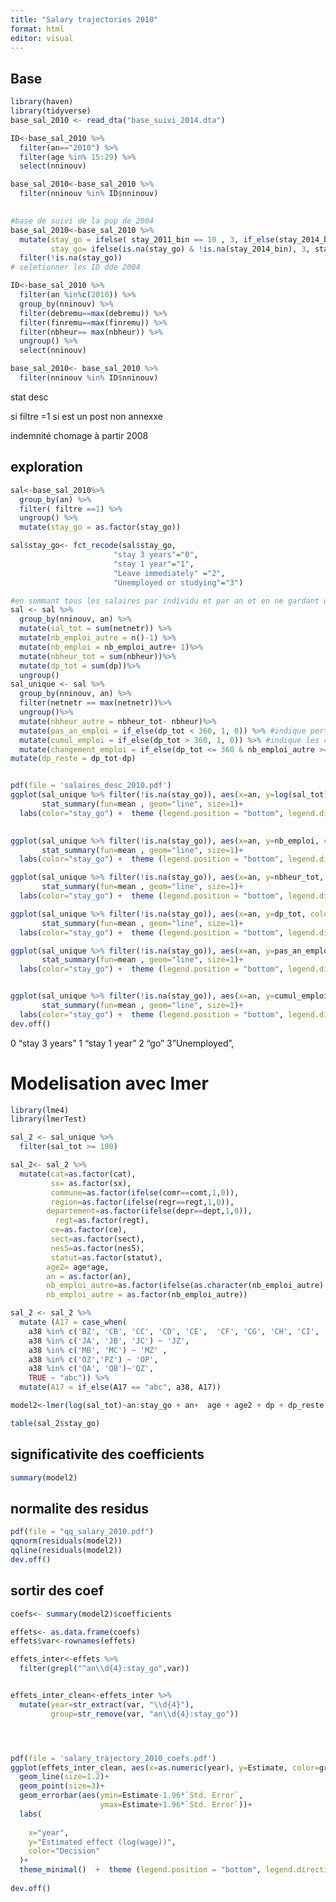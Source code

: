 ---
title: "Salary trajectories 2010"
format: html
editor: visual
---

## Base

```{r}
library(haven)
library(tidyverse)
base_sal_2010 <- read_dta("base_suivi_2014.dta")

ID<-base_sal_2010 %>% 
  filter(an=="2010") %>% 
  filter(age %in% 15:29) %>% 
  select(nninouv)

base_sal_2010<-base_sal_2010 %>% 
  filter(nninouv %in% ID$nninouv)
  
```

```{r}
#base de suivi de la pop de 2004
base_sal_2010<-base_sal_2010 %>% 
  mutate(stay_go = ifelse( stay_2011_bin == 10 , 3, if_else(stay_2014_bin==100 & stay_2011_bin == 0, 1, ifelse(stay_2014_bin ==100 & stay_2011_bin == 1, 2, stay_2011_bin + stay_2014_bin))),
         stay_go= ifelse(is.na(stay_go) & !is.na(stay_2014_bin), 3, stay_go)) %>%
  filter(!is.na(stay_go))
# seletionner les ID dde 2004

ID<-base_sal_2010 %>% 
  filter(an %in%c(2010)) %>% 
  group_by(nninouv) %>% 
  filter(debremu==max(debremu)) %>% 
  filter(finremu==max(finremu)) %>% 
  filter(nbheur== max(nbheur)) %>% 
  ungroup() %>% 
  select(nninouv)

base_sal_2010<- base_sal_2010 %>% 
  filter(nninouv %in% ID$nninouv)

```

stat desc

si filtre =1 si est un post non annexxe

indemnité chomage à partir 2008

## exploration

```{r}

sal<-base_sal_2010%>% 
  group_by(an) %>% 
  filter( filtre ==1) %>%
  ungroup() %>%
  mutate(stay_go = as.factor(stay_go))

sal$stay_go<- fct_recode(sal$stay_go, 
                       "stay 3 years"="0", 
                       "stay 1 year"="1",  
                       "Leave immediately" ="2", 
                       "Unemployed or studying"="3")
```

```{r}
#en sommant tous les salaires par individu et par an et en ne gardant qu'une entrée par individu 
sal <- sal %>%
  group_by(nninouv, an) %>%
  mutate(sal_tot = sum(netnetr)) %>%
  mutate(nb_emploi_autre = n()-1) %>%
  mutate(nb_emploi = nb_emploi_autre+ 1)%>%
  mutate(nbheur_tot = sum(nbheur))%>%
  mutate(dp_tot = sum(dp))%>%
  ungroup()
sal_unique <- sal %>%
  group_by(nninouv, an) %>%
  filter(netnetr == max(netnetr))%>%
  ungroup()%>%
  mutate(nbheur_autre = nbheur_tot- nbheur)%>%
  mutate(pas_an_emploi = if_else(dp_tot < 360, 1, 0)) %>% #indique perte ou changement emploi
  mutate(cumul_emploi = if_else(dp_tot > 360, 1, 0)) %>% #indique les cas ou on surs que plusieurs emplois en meme temps (potentiellement aussi des cas ou plusieurs emplois en meme temps mais pas travaille toute l'annee qui pas inclus ici)
  mutate(changement_emploi = if_else(dp_tot <= 360 & nb_emploi_autre >= 1, 1, 0)) %>% #mais pb des temps partiels
mutate(dp_reste = dp_tot-dp)


pdf(file = 'salaires_desc_2010.pdf')
ggplot(sal_unique %>% filter(!is.na(stay_go)), aes(x=an, y=log(sal_tot), color=factor(stay_go)))+
       stat_summary(fun=mean , geom="line", size=1)+
  labs(color="stay_go") +  theme (legend.position = "bottom", legend.direction = "horizontal") + ggtitle("Yearly total log salaries by mobility type")

         
ggplot(sal_unique %>% filter(!is.na(stay_go)), aes(x=an, y=nb_emploi, color=factor(stay_go)))+
       stat_summary(fun=mean , geom="line", size=1)+
  labs(color="stay_go") +  theme (legend.position = "bottom", legend.direction = "horizontal")+ ggtitle("Yearly number of jobs by mobility type")

ggplot(sal_unique %>% filter(!is.na(stay_go)), aes(x=an, y=nbheur_tot, color=factor(stay_go)))+
       stat_summary(fun=mean , geom="line", size=1)+
  labs(color="stay_go") +  theme (legend.position = "bottom", legend.direction = "horizontal")+ ggtitle("Yearly total number of hours by mobility type")

ggplot(sal_unique %>% filter(!is.na(stay_go)), aes(x=an, y=dp_tot, color=factor(stay_go)))+
       stat_summary(fun=mean , geom="line", size=1)+
  labs(color="stay_go") +  theme (legend.position = "bottom", legend.direction = "horizontal")+ ggtitle("Yearly number of pay days by mobility type")

ggplot(sal_unique %>% filter(!is.na(stay_go)), aes(x=an, y=pas_an_emploi, color=factor(stay_go)))+
       stat_summary(fun=mean , geom="line", size=1)+
  labs(color="stay_go") +  theme (legend.position = "bottom", legend.direction = "horizontal")+ ggtitle("Percentage not working the full year by mobility type")


ggplot(sal_unique %>% filter(!is.na(stay_go)), aes(x=an, y=cumul_emploi, color=factor(stay_go)))+
       stat_summary(fun=mean , geom="line", size=1)+
  labs(color="stay_go") +  theme (legend.position = "bottom", legend.direction = "horizontal")+ ggtitle("Percentage working multiple jobs by mobility type")
dev.off()
```

0 "stay 3 years" 1 "stay 1 year" 2 "go" 3"Unemployed",

# Modelisation avec lmer

```{r}
library(lme4)
library(lmerTest)
```

```{r}

sal_2 <- sal_unique %>%
  filter(sal_tot >= 100)

sal_2<- sal_2 %>% 
  mutate(cat=as.factor(cat),
         sx= as.factor(sx),
         commune=as.factor(ifelse(comr==comt,1,0)),
         region=as.factor(ifelse(regr==regt,1,0)),
        departement=as.factor(ifelse(depr==dept,1,0)),
          regt=as.factor(regt),
         ce=as.factor(ce),
         sect=as.factor(sect),
         nes5=as.factor(nes5),
         statut=as.factor(statut),
        age2= age*age,
        an = as.factor(an),
        nb_emploi_autre=as.factor(ifelse(as.character(nb_emploi_autre) %in% c("0", "1","2","3"),as.character(nb_emploi_autre),"4 and more")),
        nb_emploi_autre = as.factor(nb_emploi_autre)) 

sal_2 <- sal_2 %>%
  mutate (A17 = case_when(
    a38 %in% c('BZ', 'CB', 'CC', 'CD', 'CE',  'CF', 'CG', 'CH', 'CI', 'CJ', 'CK', 'CL', 'CM', 'DZ', 'EZ')~ 'BE' , 
    a38 %in% c('JA', 'JB', 'JC') ~ 'JZ', 
    a38 %in% c('MB', 'MC') ~ 'MZ' , 
    a38 %in% c('OZ','PZ') ~ 'OP', 
    a38 %in% c('QA', 'QB')~'QZ', 
    TRUE ~ "abc")) %>%
  mutate(A17 = if_else(A17 == "abc", a38, A17))


```

```{r}
model2<-lmer(log(sal_tot)~an:stay_go + an+  age + age2 + dp + dp_reste + pas_an_emploi + cumul_emploi+ xp + nbheur + nbheur_autre + nbsa_ent + nes5 + sx + sect + ce + commune + region + cat + tain + regt +departement + A17 + nb_emploi_autre +(1|nninouv), data=sal_2, REML = FALSE) 

table(sal_2$stay_go)
```

## significativite des coefficients

```{r}
summary(model2)
```

## normalite des residus

```{r}
pdf(file = "qq_salary_2010.pdf")
qqnorm(residuals(model2))
qqline(residuals(model2))
dev.off()
```

## sortir des coef

```{r}
coefs<- summary(model2)$coefficients

effets<- as.data.frame(coefs)
effets$var<-rownames(effets)

effets_inter<-effets %>% 
  filter(grepl("^an\\d{4}:stay_go",var))


effets_inter_clean<-effets_inter %>% 
  mutate(year=str_extract(var, "\\d{4}"), 
         group=str_remove(var, "an\\d{4}:stay_go"))




pdf(file = 'salary_trajectory_2010_coefs.pdf')
ggplot(effets_inter_clean, aes(x=as.numeric(year), y=Estimate, color=group))+
  geom_line(size=1.2)+
  geom_point(size=3)+
  geom_errorbar(aes(ymin=Estimate-1.96*`Std. Error`,
                    ymax=Estimate+1.96*`Std. Error`))+
  labs(
    
    x="year",
    y="Estimated effect (log(wage))",
    color="Decision"
  )+
  theme_minimal()  +  theme (legend.position = "bottom", legend.direction = "horizontal")
  
dev.off()
```
